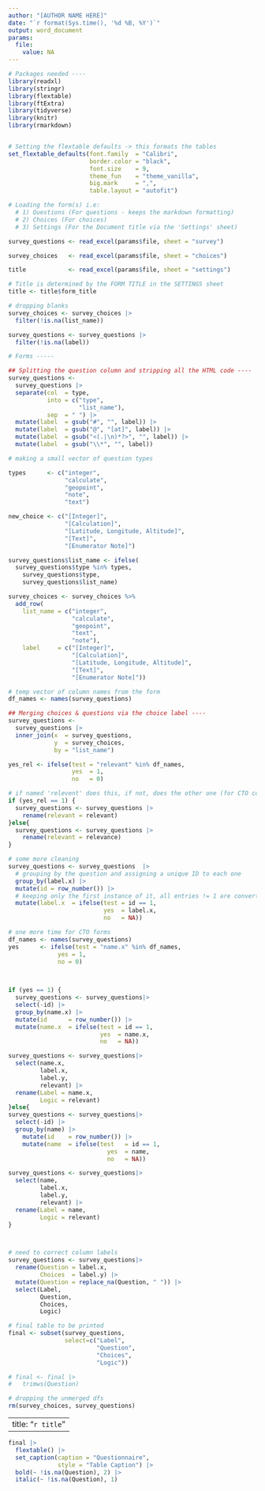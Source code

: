 ---
author: "[AUTHOR NAME HERE]"
date: "`r format(Sys.time(), '%d %B, %Y')`"
output: word_document
params:
  file:
    value: NA
---

```{r setup, include = FALSE}
# Packages needed ----
library(readxl)
library(stringr)
library(flextable)
library(ftExtra)
library(tidyverse)
library(knitr)
library(rmarkdown)


# Setting the flextable defaults -> this formats the tables
set_flextable_defaults(font.family  = "Calibri",
                       border.color = "black",  
                       font.size    = 9, 
                       theme_fun    = "theme_vanilla",
                       big.mark     = ",", 
                       table.layout = "autofit")

# Loading the form(s) i.e:
  # 1) Questions (For questions - keeps the markdown formatting)
  # 2) Choices (For choices)
  # 3) Settings (For the Document title via the 'Settings' sheet)

survey_questions <- read_excel(params$file, sheet = "survey")

survey_choices   <- read_excel(params$file, sheet = "choices")

title            <- read_excel(params$file, sheet = "settings")

# Title is determined by the FORM TITLE in the SETTINGS sheet
title <- title$form_title

# dropping blanks
survey_choices <- survey_choices |>
  filter(!is.na(list_name))

survey_questions <- survey_questions |>
  filter(!is.na(label))

# Forms -----

## Splitting the question column and stripping all the HTML code ----
survey_questions <-
  survey_questions |>
  separate(col  = type,
           into = c("type", 
                    "list_name"),
           sep  = " ") |>
  mutate(label  = gsub("#", "", label)) |>
  mutate(label  = gsub("@", "[at]", label)) |>
  mutate(label  = gsub("<(.|\n)*?>", "", label)) |>
  mutate(label  = gsub("\\*", "", label))

# making a small vector of question types

types      <- c("integer", 
                "calculate",
                "geopoint", 
                "note", 
                "text")

new_choice <- c("[Integer]",
                "[Calculation]",
                "[Latitude, Longitude, Altitude]",
                "[Text]",
                "[Enumerator Note]")

survey_questions$list_name <- ifelse(
  survey_questions$type %in% types,
    survey_questions$type,
    survey_questions$list_name)

survey_choices <- survey_choices %>%
  add_row(
    list_name = c("integer",
                  "calculate",
                  "geopoint",
                  "text",
                  "note"),
    label     = c("[Integer]",
                  "[Calculation]",
                  "[Latitude, Longitude, Altitude]",
                  "[Text]",
                  "[Enumerator Note]"))

# temp vector of column names from the form
df_names <- names(survey_questions)

## Merging choices & questions via the choice label ----
survey_questions <-
  survey_questions |>
  inner_join(x  = survey_questions,
             y  = survey_choices,
             by = "list_name")

yes_rel <- ifelse(test = "relevant" %in% df_names, 
                  yes  = 1,
                  no   = 0)

# if named 'relevent' does this, if not, does the other one (for CTO compatability!)
if (yes_rel == 1) {
  survey_questions <- survey_questions |>
    rename(relevant = relevant)  
}else{
  survey_questions <- survey_questions |>
    rename(relevant = relevance)  
}

# some more cleaning
survey_questions <- survey_questions  |>
  # grouping by the question and assigning a unique ID to each one
  group_by(label.x) |>
  mutate(id = row_number()) |>
  # keeping only the first instance of it, all entries != 1 are converted to NA
  mutate(label.x  = ifelse(test = id == 1,
                           yes  = label.x,
                           no   = NA))

# one more time for CTO forms
df_names <- names(survey_questions)
yes      <- ifelse(test = "name.x" %in% df_names, 
              yes = 1,
              no = 0)
  


if (yes == 1) {
  survey_questions <- survey_questions|>
  select(-id) |>
  group_by(name.x) |>
  mutate(id      = row_number()) |>
  mutate(name.x  = ifelse(test = id == 1,
                          yes  = name.x,
                          no   = NA))

survey_questions <- survey_questions|>
  select(name.x, 
         label.x, 
         label.y, 
         relevant) |>
  rename(Label = name.x,
         Logic = relevant)
}else{
survey_questions <- survey_questions|>
  select(-id) |>
  group_by(name) |>
    mutate(id    = row_number()) |>
    mutate(name  = ifelse(test   = id == 1,
                            yes  = name,
                            no   = NA))

survey_questions <- survey_questions|>
  select(name, 
         label.x, 
         label.y, 
         relevant) |>
  rename(Label = name,
         Logic = relevant)
}



# need to correct column labels
survey_questions <- survey_questions|>
  rename(Question = label.x,
         Choices  = label.y) |>
  mutate(Question = replace_na(Question, " ")) |>
  select(Label, 
         Question, 
         Choices, 
         Logic)

# final table to be printed
final <- subset(survey_questions, 
                select=c("Label", 
                         "Question", 
                         "Choices", 
                         "Logic"))

# final <- final |>
#   trimws(Question)

# dropping the unmerged dfs
rm(survey_choices, survey_questions)
```

---
title: "`r title`"
---

```{r ft.split = TRUE, echo = F}
final |>
  flextable() |>
  set_caption(caption = "Questionnaire",
              style = "Table Caption") |>
  bold(~ !is.na(Question), 2) |>
  italic(~ !is.na(Question), 1)
```

